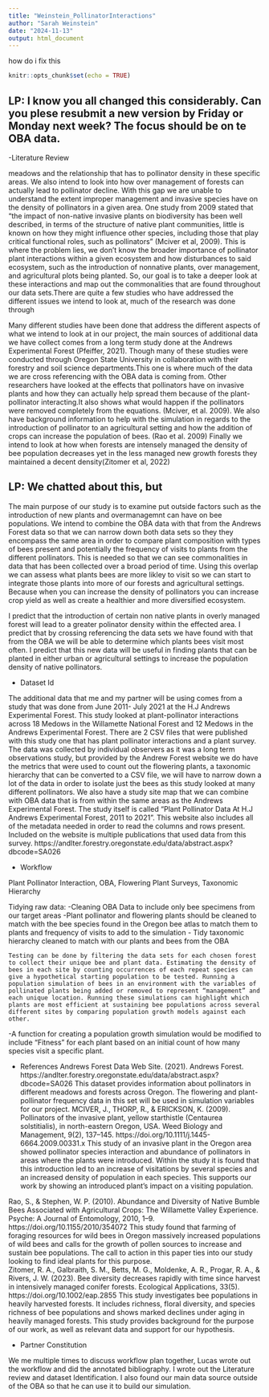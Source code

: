 ```yaml
---
title: "Weinstein_PollinatorInteractions"
author: "Sarah Weinstein"
date: "2024-11-13"
output: html_document
---
```

 how do i fix this 
```r
knitr::opts_chunk$set(echo = TRUE)
```

## LP: I know you all changed this considerably. Can you plese resubmit a new version by Friday or Monday next week? The focus should be on te OBA data.

-Literature Review



meadows and the relationship that has to pollinator density in these 
specific areas. We also intend to look into how over management of 
forests can actually lead to pollinator decline. With this gap we are 
unable to understand the extent improper management and invasive species
have on the density of pollinators in a given area. One study from 2009 
stated that “the impact of non-native invasive plants on biodiversity has been well described, in terms of the structure of native plant communities, little is known on how they might influence other species, including those that play critical functional roles, such as pollinators” (Mciver et al, 2009). This is where the problem lies, we don’t know the broader importance of pollinator plant interactions within a given
ecosystem and how disturbances to said ecosystem, such as the introduction of nonnative plants, over management, and agricultural plots being planted. So, our goal is to take a deeper look at these interactions and map out the commonalities that are found throughout our data sets.There are quite a few  studies who have addressed the different issues we intend to look at, much of the research was done through

Many different studies have been done that address the different aspects of what we intend to look at in our project, the main sources of additional data we have collect comes from a long term study done at the Andrews Experimental Forest (Pfeiffer, 2021). Though many of these studies were conducted through Oregon State University in collaboration with their forestry and soil science departments.This one is where much of the data we are cross referencing with the OBA data is coming from. Other researchers have looked at the effects that pollinators have on invasive plants and how they can actually help spread them because of the plant- pollinator interacting.It also shows what would happen if the pollinators were removed completely from the equations. (Mciver, et al. 2009). We also have background information to help with the simulation in regards to the introduction of pollinator to an agricultural setting and how the addition of crops can increase the population of bees. (Rao et al. 2009) Finally we intend to look at how when forests are intensely managed the density of bee population decreases yet in the less managed new growth forests they maintained a decent density(Zitomer et al, 2022)

## LP: We chatted about this, but 

The main purpose of our study is to examine put outside factors such as the introduction of new plants and overmanagemnt can have on bee populations. We intend to combine the OBA data with that from the Andrews Forest data so that we can narrow down both data sets so they they encompass the same area in order to compare plant composition with types of bees present and potentially the frequency of visits to plants from the different pollinators. This is needed so that we can see commonalities in data that has been collected over a broad period of time. Using this overlap we can assess what plants bees are more likley to visit so we can start to integrate those plants into more of our forests and agricultural settings. Because when you can increase the density of pollinators you can increase crop yield as well as create a healthier and more diversified ecosystem. 

I predict that the introduction of certain non native plants in overly managed forest will lead to a greater polinator density within the effected area. I predict that by crossing referencing the data sets we have found with that from the OBA we will be able to determine which plants bees visit most often. I predict that this new data will be useful in finding plants that can be planted in either urban or agricultural settings to increase the population density of native pollinators.

- Dataset Id

The additional data that me and my partner will be using comes from a study that was done from June 2011- July 2021 at the H.J Andrews Experimental Forest. This study looked at plant-pollinator interactions across 18 Medows in the Willamette National Forest and 12 Medows in the Andrews Experimental Forest. There are 2 CSV files that were published with this study one that has plant pollinator interactions and a plant survey. The data was collected by individual observers as it was a long term observations study, but provided by the Andrew Forest website we do have the metrics that were used to count out the flowering plants, a taxonomic hierarchy that can be converted to a CSV file, we will have to narrow down a lot of the data in order to isolate just the bees as this study looked at many different pollinators. We also have a study site map that we can combine with OBA data that is from within the same areas as the Andrews Experimental Forest.  The study itself is called “Plant Pollinator Data At H.J Andrews Experimental Forest, 2011 to 2021”. This website also includes all of the metadata needed in order to read the columns and rows present. Included on the website is multiple publications that used data from this survey. 
https://andlter.forestry.oregonstate.edu/data/abstract.aspx?dbcode=SA026 

- Workflow

Plant Pollinator Interaction, OBA, Flowering Plant Surveys, Taxonomic Hierarchy

Tidying raw data:
	-Cleaning OBA Data to include only bee specimens from our target areas
	-Plant pollinator and flowering plants should be cleaned to match with the bee species found in the Oregon bee atlas to match them to plants and frequency of visits to add to the simulation
	- Tidy taxonomic hierarchy cleaned to match with our plants and bees from the OBA
	
	Testing can be done by filtering the data sets for each chosen forest to collect their unique bee and plant data. Estimating the density of bees in each site by counting occurrences of each repeat species can give a hypothetical starting population to be tested. Running a population simulation of bees in an environment with the variables of pollinated plants being added or removed to represent “management” and each unique location. Running these simulations can highlight which plants are most efficient at sustaining bee populations across several different sites by comparing population growth models against each other.
-A function for creating a population growth simulation would be modified to include “Fitness” for each plant based on an initial count of how many species visit a specific plant. 



- References
Andrews Forest Data Web Site. (2021). Andrews Forest. https://andlter.forestry.oregonstate.edu/data/abstract.aspx?dbcode=SA026
This dataset provides information about pollinators in different meadows and forests across Oregon. The flowering and plant-pollinator frequency data in this set will be used in simulation variables for our project.
MCIVER, J., THORP, R., & ERICKSON, K. (2009). Pollinators of the invasive plant, yellow starthistle (Centaurea solstitialis), in north-eastern Oregon, USA. Weed Biology and Management, 9(2), 137–145. https://doi.org/10.1111/j.1445-6664.2009.00331.x
	This study of an invasive plant in the Oregon area showed pollinator species interaction and abundance of pollinators in areas where the plants were introduced. Within the study it is found that this introduction led to an increase of visitations by several species and an increased density of population in each species. This supports our work by showing an introduced plant’s impact on a visiting population. 

Rao, S., & Stephen, W. P. (2010). Abundance and Diversity of Native Bumble Bees Associated with Agricultural Crops: The Willamette Valley Experience. Psyche: A Journal of Entomology, 2010, 1–9. https://doi.org/10.1155/2010/354072
	This study found that farming of foraging resources for wild bees in Oregon massively increased populations of wild bees and calls for the growth of pollen sources to increase and sustain bee populations. The call to action in this paper ties into our study looking to find ideal plants for this purpose. 	
Zitomer, R. A., Galbraith, S. M., Betts, M. G., Moldenke, A. R., Progar, R. A., & Rivers, J. W. (2023). Bee diversity decreases rapidly with time since harvest in intensively managed conifer forests. Ecological Applications, 33(5). https://doi.org/10.1002/eap.2855
	This study investigates bee populations in heavily harvested forests. It includes richness, floral diversity, and species richness of bee populations and shows marked declines under aging in heavily managed forests. This study provides background for the purpose of our work, as well as relevant data and support for our hypothesis.

- Partner Constitution

We me multiple times to discuss workflow plan together, Lucas wrote out the workflow and did the annotated bibliography. I wrote out the Literature review and dataset Identification. I also found our main data source outside of the OBA so that he can use it to build our simulation. 

